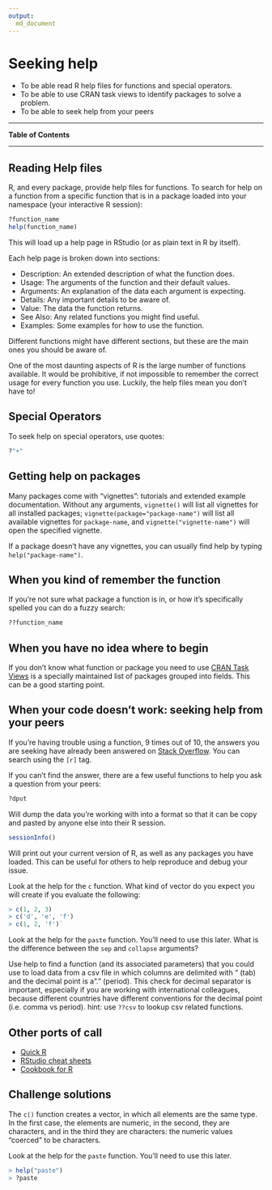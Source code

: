 ```yaml
---
output: 
  md_document
---
```


# Seeking help

<!--sec data-title="Learning Objectives" data-id="obj" data-show=true data-collapse=false ces-->

* To be able read R help files for functions and special operators.
* To be able to use CRAN task views to identify packages to solve a problem.
* To be able to seek help from your peers

<!--endsec-->

---

**Table of Contents**

<!-- toc -->

---


## Reading Help files

R, and every package, provide help files for functions. To search for help on a
function from a specific function that is in a package loaded into your
namespace (your interactive R session):

```r
?function_name
help(function_name)
```

This will load up a help page in RStudio (or as plain text in R by itself).

Each help page is broken down into sections:

 - Description: An extended description of what the function does.
 - Usage: The arguments of the function and their default values.
 - Arguments: An explanation of the data each argument is expecting.
 - Details: Any important details to be aware of.
 - Value: The data the function returns.
 - See Also: Any related functions you might find useful.
 - Examples: Some examples for how to use the function.

Different functions might have different sections, but these are the main ones you should be aware of.

<!--sec data-title="Tip: Reading help files" data-id="tip1" data-show=true data-collapse=true ces-->

One of the most daunting aspects of R is the large number of functions available. It would be prohibitive, if not impossible to remember the correct usage for every function you use. Luckily, the help files mean you don't have to!

<!--endsec-->

## Special Operators

To seek help on special operators, use quotes:

```r
?"+"
```

## Getting help on packages

Many packages come with "vignettes": tutorials and extended example documentation.
Without any arguments, `vignette()` will list all vignettes for all installed packages;
`vignette(package="package-name")` will list all available vignettes for
`package-name`, and `vignette("vignette-name")` will open the specified vignette.

If a package doesn't have any vignettes, you can usually find help by typing
`help("package-name")`.

## When you kind of remember the function

If you're not sure what package a function is in, or how it's specifically spelled you can do a fuzzy search:

```r
??function_name
```

## When you have no idea where to begin

If you don't know what function or package you need to use
[CRAN Task Views](http://cran.at.r-project.org/web/views)
is a specially maintained list of packages grouped into
fields. This can be a good starting point.

## When your code doesn't work: seeking help from your peers

If you're having trouble using a function, 9 times out of 10,
the answers you are seeking have already been answered on
[Stack Overflow](http://stackoverflow.com/). You can search using
the `[r]` tag.

If you can't find the answer, there are a few useful functions to
help you ask a question from your peers:

```r
?dput
```

Will dump the data you're working with into a format so that it can
be copy and pasted by anyone else into their R session.

```r
sessionInfo()
```

Will print out your current version of R, as well as any packages you
have loaded. This can be useful for others to help reproduce and debug
your issue.

<!--sec data-title="Challenge 1" data-id="ch1" data-show=true data-collapse=false ces-->

Look at the help for the `c` function. What kind of vector do you expect you will create if you evaluate the following: 
```r
> c(1, 2, 3)
> c('d', 'e', 'f')
> c(1, 2, 'f')`
```

<!--endsec-->

<!--sec data-title="Challenge 2" data-id="ch2" data-show=true data-collapse=false ces-->

Look at the help for the `paste` function. You'll need to use this later.  What is the difference between the `sep` and `collapse` arguments?

<!--endsec--> 

<!--sec data-title="Challenge 3" data-id="ch3" data-show=true data-collapse=false ces-->

Use help to find a function (and its associated parameters) that you could use to load data from a csv file in which columns are delimited with "\t" (tab) and the decimal point is a "." (period). This check for decimal separator is important, especially if you are working with international colleagues, because different countries have different conventions for the decimal point (i.e. comma vs period).
hint: use `??csv` to lookup csv related functions.

<!--endsec-->

## Other ports of call

* [Quick R](http://www.statmethods.net/)
* [RStudio cheat sheets](http://www.rstudio.com/resources/cheatsheets/)
* [Cookbook for R](http://www.cookbook-r.com/)

## Challenge solutions

<!--sec data-title="Solution to Challenge 1" data-id="ch1sol" data-show=true data-collapse=true ces-->

The `c()` function creates a vector, in which all elements are the same type. In the first case, the elements are numeric, in the second, they are characters, and in the third they are characters: the numeric values "coerced" to be characters.

<!--endsec-->

<!--sec data-title="Solution to Challenge 2" data-id="ch2sol" data-show=true data-collapse=true ces-->

Look at the help for the `paste` function. You'll need to use this later. 
 
```r
> help("paste")
> ?paste
```

<!--endsec-->

